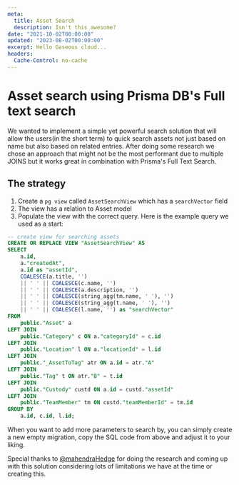 ---
meta:
  title: Asset Search
  description: Isn't this awesome?
date: "2021-10-02T00:00:00"
updated: "2023-08-02T00:00:00"
excerpt: Hello Gaseous cloud...
headers:
  Cache-Control: no-cache
---

# Asset search using Prisma DB's Full text search

We wanted to implement a simple yet powerful search solution that will allow the users(in the short term) to quick search assets not just based on name but also based on related entries.
After doing some research we chose an approach that might not be the most performant due to multiple JOINS but it works great in combination with Prisma's Full Text Search.

## The strategy

1. Create a `pg view` called `AssetSearchView` which has a `searchVector` field
2. The view has a relation to Asset model
3. Populate the view with the correct query. Here is the example query we used as a start:

```SQL
-- create view for searching assets
CREATE OR REPLACE VIEW "AssetSearchView" AS
SELECT
    a.id,
    a."createdAt",
    a.id as "assetId",
    COALESCE(a.title, '')
    || ' ' || COALESCE(c.name, '')
    || ' ' || COALESCE(a.description, '')
    || ' ' || COALESCE(string_agg(tm.name, ' '), '')
    || ' ' || COALESCE(string_agg(t.name, ' '), '')
    || ' ' || COALESCE(l.name, '') as "searchVector"
FROM
    public."Asset" a
LEFT JOIN
    public."Category" c ON a."categoryId" = c.id
LEFT JOIN
    public."Location" l ON a."locationId" = l.id
LEFT JOIN
    public."_AssetToTag" atr ON a.id = atr."A"
LEFT JOIN
    public."Tag" t ON atr."B" = t.id
LEFT JOIN
    public."Custody" custd ON a.id = custd."assetId"
LEFT JOIN
    public."TeamMember" tm ON custd."teamMemberId" = tm.id
GROUP BY
    a.id, c.id, l.id;
```

When you want to add more parameters to search by, you can simply create a new empty migration, copy the SQL code from above and adjust it to your liking.

Special thanks to [@mahendraHedge](https://github.com/mahendraHegde) for doing the research and coming up with this solution considering lots of limitations we have at the time or creating this.
